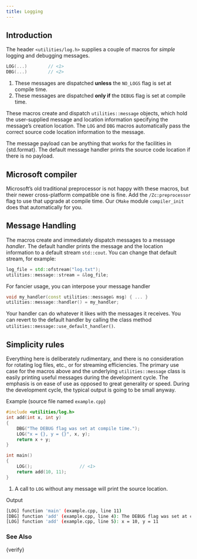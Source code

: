 ```yaml
---
title: Logging
---
```


## Introduction

The header `<utilities/log.h>` supplies a couple of macros for _simple_ logging and debugging messages.
```cpp
LOG(...)        // <1>
DBG(...)        // <2>
```
1. These messages are dispatched **unless** the `NO_LOGS` flag is set at compile time.
2. These messages are dispatched **only if** the `DEBUG` flag is set at compile time.

These macros create and dispatch `utilities::message` objects, which hold the user-supplied message and location information specifying the message's creation location.
The `LOG` and `DBG` macros automatically pass the correct source code location information to the message.

The message payload can be anything that works for the facilities in {std.format}.
The default message handler prints the source code location if there is no payload.

::: {.callout-tip}
# Microsoft compiler
Microsoft's old traditional preprocessor is not happy with these macros, but their newer cross-platform compatible one is fine.
Add the `/Zc:preprocessor` flag to use that upgrade at compile time.
Our `CMake` module `compiler_init` does that automatically for you.
:::

## Message Handling

The macros create and immediately dispatch messages to a message _handler_.
The default handler prints the message and the location information to a default stream `std::cout`.
You can change that default stream, for example:
```cpp
log_file = std::ofstream("log.txt");
utilities::message::stream = &log_file;
```

For fancier usage, you can interpose your message handler
```cpp
void my_handler(const utilities::message& msg) { ... }
utilities::message::handler() = my_handler;
```
Your handler can do whatever it likes with the messages it receives.
You can revert to the default handler by calling the class method `utilities::message::use_default_handler()`.

::: {.callout-note}
# Simplicity rules
Everything here is deliberately rudimentary, and there is no consideration for rotating log files, etc., or for streaming efficiencies.
The primary use case for the macros above and the underlying `utilities::message` class is easily printing useful messages during the development cycle.
The emphasis is on ease of use as opposed to great generality or speed.
During the development cycle, the typical output is going to be small anyway.
:::

[Example (source file named `example.cpp`)]{.bt}
```cpp
#include <utilities/log.h>
int add(int x, int y)
{
    DBG("The DEBUG flag was set at compile time.");
    LOG("x = {}, y = {}", x, y);
    return x + y;
}

int main()
{
    LOG();                  // <1>
    return add(10, 11);
}
```
1. A call to `LOG` without any message will print the source location.

[Output]{.bt}
```sh
[LOG] function 'main' (example.cpp, line 11)
[DBG] function 'add' (example.cpp, line 4): The DEBUG flag was set at compile time.
[LOG] function 'add' (example.cpp, line 5): x = 10, y = 11
```

### See Also
{verify}
